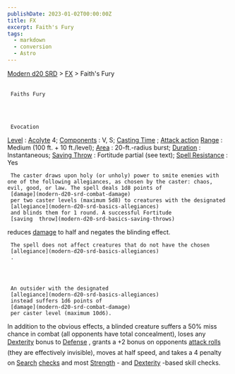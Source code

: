 ```yaml
---
publishDate: 2023-01-02T00:00:00Z
title: FX
excerpt: Faith's Fury
tags:
  - markdown
  - conversion
  - Astro
---
```


[Modern d20 SRD](/#modernD20) >
[FX](modern-d20-srd-fx-index) > Faith's Fury

##

     Faiths Fury




     Evocation

[Level](modern-d20-srd-fx-level)
:
[Acolyte](modern-d20-srd-classes-advanced-acolyte)
4;
[Components](modern-d20-srd-fx-components)
: V, S;
[Casting Time](modern-d20-srd-fx-casting-time)
;
[Attack action](modern-d20-srd-combat-attack-actions)
[Range](modern-d20-srd-fx-range)
: Medium (100 ft. + 10 ft./level);
[Area](modern-d20-srd-fx-area)
: 20-ft.-radius burst;
[Duration](modern-d20-srd-fx-duration)
: Instantaneous;
[Saving Throw](modern-d20-srd-basics-saving-throws)
: Fortitude partial (see text);
[Spell Resistance](modern-d20-srd-special-abilities-spell-resistance)
: Yes

     The caster draws upon holy (or unholy) power to smite enemies with one of the following allegiances, as chosen by the caster: chaos, evil, good, or law. The spell deals 1d8 points of
     [damage](modern-d20-srd-combat-damage)
     per two caster levels (maximum 5d8) to creatures with the designated
     [allegiance](modern-d20-srd-basics-allegiances)
     and blinds them for 1 round. A successful Fortitude
     [saving  throw](modern-d20-srd-basics-saving-throws)
reduces
[damage](modern-d20-srd-combat-damage)
to half and negates the blinding effect.

     The spell does not affect creatures that do not have the chosen
     [allegiance](modern-d20-srd-basics-allegiances)
     .




     An outsider with the designated
     [allegiance](modern-d20-srd-basics-allegiances)
     instead suffers 1d6 points of
     [damage](modern-d20-srd-combat-damage)
     per caster level (maximum 10d6).

In addition to the obvious effects, a blinded creature suffers a 50% miss chance in combat (all opponents have total concealment), loses any
[Dexterity](modern-d20-srd-basics-ability-scores)
bonus to
[Defense](modern-d20-srd-combat-defense)
, grants a +2 bonus on opponents
[attack rolls](modern-d20-srd-combat-attack-roll)
(they are effectively invisible), moves at half speed, and takes a 4 penalty on
[Search](modern-d20-srd-skills-search)
[checks](modern-d20-srd-skills-skill-basics-php#skill-check-index)
and most
[Strength](modern-d20-srd-basics-ability-scores) - and
[Dexterity](modern-d20-srd-basics-ability-scores)
-based skill checks.
